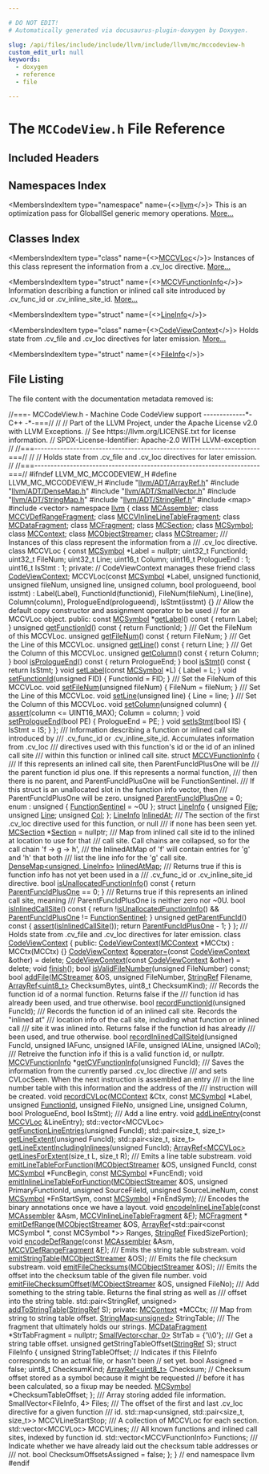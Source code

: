```yaml
---

# DO NOT EDIT!
# Automatically generated via docusaurus-plugin-doxygen by Doxygen.

slug: /api/files/include/include/llvm/include/llvm/mc/mccodeview-h
custom_edit_url: null
keywords:
  - doxygen
  - reference
  - file

---
```





# The `MCCodeView.h` File Reference

<DoxygenPage pluginConfig={pluginConfig}>



## Included Headers

<IncludesList>
<IncludesListItem
  filePath="llvm/ADT/ArrayRef.h"
  permalink="/docs/api/files/include/include/llvm/include/llvm/adt/arrayref-h"
  isLocal="true" />
<IncludesListItem
  filePath="llvm/ADT/DenseMap.h"
  permalink="/docs/api/files/include/include/llvm/include/llvm/adt/densemap-h"
  isLocal="true" />
<IncludesListItem
  filePath="llvm/ADT/SmallVector.h"
  permalink="/docs/api/files/include/include/llvm/include/llvm/adt/smallvector-h"
  isLocal="true" />
<IncludesListItem
  filePath="llvm/ADT/StringMap.h"
  permalink="/docs/api/files/include/include/llvm/include/llvm/adt/stringmap-h"
  isLocal="true" />
<IncludesListItem
  filePath="llvm/ADT/StringRef.h"
  permalink="/docs/api/files/include/include/llvm/include/llvm/adt/stringref-h"
  isLocal="true" />
<IncludesListItem
  filePath="map"
  permalink=""
  isLocal="false" />
<IncludesListItem
  filePath="vector"
  permalink=""
  isLocal="false" />
</IncludesList>

## Namespaces Index

<MembersIndex>

<MembersIndexItem
  type="namespace"
  name={<><a href="/docs/api/namespaces/llvm">llvm</a></>}>
This is an optimization pass for GlobalISel generic memory operations. <a href="/docs/api/namespaces/llvm/#details">More...</a>
</MembersIndexItem>

</MembersIndex>

## Classes Index

<MembersIndex>

<MembersIndexItem
  type="class"
  name={<><a href="/docs/api/classes/llvm/mccvloc">MCCVLoc</a></>}>
Instances of this class represent the information from a .cv&#95;loc directive. <a href="/docs/api/classes/llvm/mccvloc/#details">More...</a>
</MembersIndexItem>

<MembersIndexItem
  type="struct"
  name={<><a href="/docs/api/structs/llvm/mccvfunctioninfo">MCCVFunctionInfo</a></>}>
Information describing a function or inlined call site introduced by .cv&#95;func&#95;id or .cv&#95;inline&#95;site&#95;id. <a href="/docs/api/structs/llvm/mccvfunctioninfo/#details">More...</a>
</MembersIndexItem>

<MembersIndexItem
  type="struct"
  name={<><a href="/docs/api/structs/llvm/mccvfunctioninfo/lineinfo">LineInfo</a></>}>
</MembersIndexItem>

<MembersIndexItem
  type="class"
  name={<><a href="/docs/api/classes/llvm/codeviewcontext">CodeViewContext</a></>}>
Holds state from .cv&#95;file and .cv&#95;loc directives for later emission. <a href="/docs/api/classes/llvm/codeviewcontext/#details">More...</a>
</MembersIndexItem>

<MembersIndexItem
  type="struct"
  name={<><a href="/docs/api/structs/llvm/codeviewcontext/fileinfo">FileInfo</a></>}>
</MembersIndexItem>

</MembersIndex>


## File Listing

The file content with the documentation metadata removed is:

<ProgramListing>

<Link id="l00001" /><CodeLine lineNumber="1"><span class="doxyHighlightComment">//===- MCCodeView.h - Machine Code CodeView support -------------&#42;- C++ -&#42;-===//</span></CodeLine>
<Link id="l00002" /><CodeLine lineNumber="2"><span class="doxyHighlightComment">//</span></CodeLine>
<Link id="l00003" /><CodeLine lineNumber="3"><span class="doxyHighlightComment">// Part of the LLVM Project, under the Apache License v2.0 with LLVM Exceptions.</span></CodeLine>
<Link id="l00004" /><CodeLine lineNumber="4"><span class="doxyHighlightComment">// See https://llvm.org/LICENSE.txt for license information.</span></CodeLine>
<Link id="l00005" /><CodeLine lineNumber="5"><span class="doxyHighlightComment">// SPDX-License-Identifier: Apache-2.0 WITH LLVM-exception</span></CodeLine>
<Link id="l00006" /><CodeLine lineNumber="6"><span class="doxyHighlightComment">//</span></CodeLine>
<Link id="l00007" /><CodeLine lineNumber="7"><span class="doxyHighlightComment">//===----------------------------------------------------------------------===//</span></CodeLine>
<Link id="l00008" /><CodeLine lineNumber="8"><span class="doxyHighlightComment">//</span></CodeLine>
<Link id="l00009" /><CodeLine lineNumber="9"><span class="doxyHighlightComment">// Holds state from .cv&#95;file and .cv&#95;loc directives for later emission.</span></CodeLine>
<Link id="l00010" /><CodeLine lineNumber="10"><span class="doxyHighlightComment">//</span></CodeLine>
<Link id="l00011" /><CodeLine lineNumber="11"><span class="doxyHighlightComment">//===----------------------------------------------------------------------===//</span></CodeLine>
<Link id="l00012" /><CodeLine lineNumber="12"></CodeLine>
<Link id="l00013" /><CodeLine lineNumber="13"><span class="doxyHighlightPreprocessor">#ifndef LLVM&#95;MC&#95;MCCODEVIEW&#95;H</span></CodeLine>
<Link id="l00014" /><CodeLine lineNumber="14"><span class="doxyHighlightPreprocessor">#define LLVM&#95;MC&#95;MCCODEVIEW&#95;H</span></CodeLine>
<Link id="l00015" /><CodeLine lineNumber="15"></CodeLine>
<Link id="l00016" /><CodeLine lineNumber="16"><span class="doxyHighlightPreprocessor">#include &quot;<a href="/docs/api/files/include/include/llvm/include/llvm/adt/arrayref-h">llvm/ADT/ArrayRef.h</a>&quot;</span></CodeLine>
<Link id="l00017" /><CodeLine lineNumber="17"><span class="doxyHighlightPreprocessor">#include &quot;<a href="/docs/api/files/include/include/llvm/include/llvm/adt/densemap-h">llvm/ADT/DenseMap.h</a>&quot;</span></CodeLine>
<Link id="l00018" /><CodeLine lineNumber="18"><span class="doxyHighlightPreprocessor">#include &quot;<a href="/docs/api/files/include/include/llvm/include/llvm/adt/smallvector-h">llvm/ADT/SmallVector.h</a>&quot;</span></CodeLine>
<Link id="l00019" /><CodeLine lineNumber="19"><span class="doxyHighlightPreprocessor">#include &quot;<a href="/docs/api/files/include/include/llvm/include/llvm/adt/stringmap-h">llvm/ADT/StringMap.h</a>&quot;</span></CodeLine>
<Link id="l00020" /><CodeLine lineNumber="20"><span class="doxyHighlightPreprocessor">#include &quot;<a href="/docs/api/files/include/include/llvm/include/llvm/adt/stringref-h">llvm/ADT/StringRef.h</a>&quot;</span></CodeLine>
<Link id="l00021" /><CodeLine lineNumber="21"><span class="doxyHighlightPreprocessor">#include &lt;map&gt;</span></CodeLine>
<Link id="l00022" /><CodeLine lineNumber="22"><span class="doxyHighlightPreprocessor">#include &lt;vector&gt;</span></CodeLine>
<Link id="l00023" /><CodeLine lineNumber="23"></CodeLine>
<Link id="l00024" /><CodeLine lineNumber="24"><span class="doxyHighlightKeyword">namespace </span><span class="doxyHighlight"><a href="/docs/api/namespaces/llvm">llvm</a> &#123;</span></CodeLine>
<Link id="l00025" /><CodeLine lineNumber="25"><span class="doxyHighlightKeyword">class </span><span class="doxyHighlight"><a href="/docs/api/classes/llvm/mcassembler">MCAssembler</a>;</span></CodeLine>
<Link id="l00026" /><CodeLine lineNumber="26"><span class="doxyHighlightKeyword">class </span><span class="doxyHighlight"><a href="/docs/api/classes/llvm/mccvdefrangefragment">MCCVDefRangeFragment</a>;</span></CodeLine>
<Link id="l00027" /><CodeLine lineNumber="27"><span class="doxyHighlightKeyword">class </span><span class="doxyHighlight"><a href="/docs/api/classes/llvm/mccvinlinelinetablefragment">MCCVInlineLineTableFragment</a>;</span></CodeLine>
<Link id="l00028" /><CodeLine lineNumber="28"><span class="doxyHighlightKeyword">class </span><span class="doxyHighlight"><a href="/docs/api/classes/llvm/mcdatafragment">MCDataFragment</a>;</span></CodeLine>
<Link id="l00029" /><CodeLine lineNumber="29"><span class="doxyHighlightKeyword">class </span><span class="doxyHighlight"><a href="/docs/api/classes/llvm/mcfragment">MCFragment</a>;</span></CodeLine>
<Link id="l00030" /><CodeLine lineNumber="30"><span class="doxyHighlightKeyword">class </span><span class="doxyHighlight"><a href="/docs/api/classes/llvm/mcsection">MCSection</a>;</span></CodeLine>
<Link id="l00031" /><CodeLine lineNumber="31"><span class="doxyHighlightKeyword">class </span><span class="doxyHighlight"><a href="/docs/api/classes/llvm/mcsymbol">MCSymbol</a>;</span></CodeLine>
<Link id="l00032" /><CodeLine lineNumber="32"><span class="doxyHighlightKeyword">class </span><span class="doxyHighlight"><a href="/docs/api/classes/llvm/mccontext">MCContext</a>;</span></CodeLine>
<Link id="l00033" /><CodeLine lineNumber="33"><span class="doxyHighlightKeyword">class </span><span class="doxyHighlight"><a href="/docs/api/classes/llvm/mcobjectstreamer">MCObjectStreamer</a>;</span></CodeLine>
<Link id="l00034" /><CodeLine lineNumber="34"><span class="doxyHighlightKeyword">class </span><span class="doxyHighlight"><a href="/docs/api/classes/llvm/mcstreamer">MCStreamer</a>;</span></CodeLine>
<Link id="l00035" /><CodeLine lineNumber="35"></CodeLine>
<Link id="l00036" /><CodeLine lineNumber="36"><span class="doxyHighlightComment">/// Instances of this class represent the information from a</span></CodeLine>
<Link id="l00037" /><CodeLine lineNumber="37"><span class="doxyHighlightComment">/// .cv&#95;loc directive.</span></CodeLine>
<Link id="l00038" /><CodeLine lineNumber="38" lineLink="/docs/api/classes/llvm/mccvloc"><span class="doxyHighlightKeyword">class </span><span class="doxyHighlight">MCCVLoc &#123;</span></CodeLine>
<Link id="l00039" /><CodeLine lineNumber="39"><span class="doxyHighlight">  </span><span class="doxyHighlightKeyword">const</span><span class="doxyHighlight"> <a href="/docs/api/classes/llvm/mcsymbol">MCSymbol</a> &#42;Label = </span><span class="doxyHighlightKeyword">nullptr</span><span class="doxyHighlight">;</span></CodeLine>
<Link id="l00040" /><CodeLine lineNumber="40"><span class="doxyHighlight">  uint32&#95;t FunctionId;</span></CodeLine>
<Link id="l00041" /><CodeLine lineNumber="41"><span class="doxyHighlight">  uint32&#95;t FileNum;</span></CodeLine>
<Link id="l00042" /><CodeLine lineNumber="42"><span class="doxyHighlight">  uint32&#95;t Line;</span></CodeLine>
<Link id="l00043" /><CodeLine lineNumber="43"><span class="doxyHighlight">  uint16&#95;t Column;</span></CodeLine>
<Link id="l00044" /><CodeLine lineNumber="44"><span class="doxyHighlight">  uint16&#95;t PrologueEnd : 1;</span></CodeLine>
<Link id="l00045" /><CodeLine lineNumber="45"><span class="doxyHighlight">  uint16&#95;t IsStmt : 1;</span></CodeLine>
<Link id="l00046" /><CodeLine lineNumber="46"></CodeLine>
<Link id="l00047" /><CodeLine lineNumber="47"><span class="doxyHighlightKeyword">private</span><span class="doxyHighlight">: </span><span class="doxyHighlightComment">// CodeViewContext manages these</span></CodeLine>
<Link id="l00048" /><CodeLine lineNumber="48" lineLink="/docs/api/classes/llvm/mccvloc/#ab3da5547beb44e2b7d5aa1935d5c4a28"><span class="doxyHighlight">  </span><span class="doxyHighlightKeyword">friend</span><span class="doxyHighlight"> </span><span class="doxyHighlightKeyword">class </span><span class="doxyHighlight"><a href="/docs/api/classes/llvm/mccvloc/#ab3da5547beb44e2b7d5aa1935d5c4a28">CodeViewContext</a>;</span></CodeLine>
<Link id="l00049" /><CodeLine lineNumber="49"><span class="doxyHighlight">  MCCVLoc(</span><span class="doxyHighlightKeyword">const</span><span class="doxyHighlight"> <a href="/docs/api/classes/llvm/mcsymbol">MCSymbol</a> &#42;Label, </span><span class="doxyHighlightKeywordType">unsigned</span><span class="doxyHighlight"> functionid, </span><span class="doxyHighlightKeywordType">unsigned</span><span class="doxyHighlight"> fileNum,</span></CodeLine>
<Link id="l00050" /><CodeLine lineNumber="50"><span class="doxyHighlight">          </span><span class="doxyHighlightKeywordType">unsigned</span><span class="doxyHighlight"> line, </span><span class="doxyHighlightKeywordType">unsigned</span><span class="doxyHighlight"> column, </span><span class="doxyHighlightKeywordType">bool</span><span class="doxyHighlight"> prologueend, </span><span class="doxyHighlightKeywordType">bool</span><span class="doxyHighlight"> isstmt)</span></CodeLine>
<Link id="l00051" /><CodeLine lineNumber="51"><span class="doxyHighlight">      : Label(Label), FunctionId(functionid), FileNum(fileNum), Line(line),</span></CodeLine>
<Link id="l00052" /><CodeLine lineNumber="52"><span class="doxyHighlight">        Column(column), PrologueEnd(prologueend), IsStmt(isstmt) &#123;&#125;</span></CodeLine>
<Link id="l00053" /><CodeLine lineNumber="53"></CodeLine>
<Link id="l00054" /><CodeLine lineNumber="54"><span class="doxyHighlight">  </span><span class="doxyHighlightComment">// Allow the default copy constructor and assignment operator to be used</span></CodeLine>
<Link id="l00055" /><CodeLine lineNumber="55"><span class="doxyHighlight">  </span><span class="doxyHighlightComment">// for an MCCVLoc object.</span></CodeLine>
<Link id="l00056" /><CodeLine lineNumber="56"></CodeLine>
<Link id="l00057" /><CodeLine lineNumber="57"><span class="doxyHighlightKeyword">public</span><span class="doxyHighlight">:</span></CodeLine>
<Link id="l00058" /><CodeLine lineNumber="58" lineLink="/docs/api/classes/llvm/mccvloc/#adbe9876a008a9c1cbd97546378c279ed"><span class="doxyHighlight">  </span><span class="doxyHighlightKeyword">const</span><span class="doxyHighlight"> <a href="/docs/api/classes/llvm/mcsymbol">MCSymbol</a> &#42;<a href="/docs/api/classes/llvm/mccvloc/#adbe9876a008a9c1cbd97546378c279ed">getLabel</a>()</span><span class="doxyHighlightKeyword"> const </span><span class="doxyHighlight">&#123; </span><span class="doxyHighlightKeywordFlow">return</span><span class="doxyHighlight"> Label; &#125;</span></CodeLine>
<Link id="l00059" /><CodeLine lineNumber="59"></CodeLine>
<Link id="l00060" /><CodeLine lineNumber="60" lineLink="/docs/api/classes/llvm/mccvloc/#af1f5888094a284b7e63433a23deb5c1a"><span class="doxyHighlight">  </span><span class="doxyHighlightKeywordType">unsigned</span><span class="doxyHighlight"> <a href="/docs/api/classes/llvm/mccvloc/#af1f5888094a284b7e63433a23deb5c1a">getFunctionId</a>()</span><span class="doxyHighlightKeyword"> const </span><span class="doxyHighlight">&#123; </span><span class="doxyHighlightKeywordFlow">return</span><span class="doxyHighlight"> FunctionId; &#125;</span></CodeLine>
<Link id="l00061" /><CodeLine lineNumber="61"></CodeLine>
<Link id="l00062" /><CodeLine lineNumber="62"><span class="doxyHighlightComment">  /// Get the FileNum of this MCCVLoc.</span></CodeLine>
<Link id="l00063" /><CodeLine lineNumber="63" lineLink="/docs/api/classes/llvm/mccvloc/#a641fa2204094cdff2af3bb43561c3262"><span class="doxyHighlight">  </span><span class="doxyHighlightKeywordType">unsigned</span><span class="doxyHighlight"> <a href="/docs/api/classes/llvm/mccvloc/#a641fa2204094cdff2af3bb43561c3262">getFileNum</a>()</span><span class="doxyHighlightKeyword"> const </span><span class="doxyHighlight">&#123; </span><span class="doxyHighlightKeywordFlow">return</span><span class="doxyHighlight"> FileNum; &#125;</span></CodeLine>
<Link id="l00064" /><CodeLine lineNumber="64"></CodeLine>
<Link id="l00065" /><CodeLine lineNumber="65"><span class="doxyHighlightComment">  /// Get the Line of this MCCVLoc.</span></CodeLine>
<Link id="l00066" /><CodeLine lineNumber="66" lineLink="/docs/api/classes/llvm/mccvloc/#a1b713bed0ef2a743380afe8455c8dac0"><span class="doxyHighlight">  </span><span class="doxyHighlightKeywordType">unsigned</span><span class="doxyHighlight"> <a href="/docs/api/classes/llvm/mccvloc/#a1b713bed0ef2a743380afe8455c8dac0">getLine</a>()</span><span class="doxyHighlightKeyword"> const </span><span class="doxyHighlight">&#123; </span><span class="doxyHighlightKeywordFlow">return</span><span class="doxyHighlight"> Line; &#125;</span></CodeLine>
<Link id="l00067" /><CodeLine lineNumber="67"></CodeLine>
<Link id="l00068" /><CodeLine lineNumber="68"><span class="doxyHighlightComment">  /// Get the Column of this MCCVLoc.</span></CodeLine>
<Link id="l00069" /><CodeLine lineNumber="69" lineLink="/docs/api/classes/llvm/mccvloc/#ae04e7499c14a2f64a949fba666f04b1b"><span class="doxyHighlight">  </span><span class="doxyHighlightKeywordType">unsigned</span><span class="doxyHighlight"> <a href="/docs/api/classes/llvm/mccvloc/#ae04e7499c14a2f64a949fba666f04b1b">getColumn</a>()</span><span class="doxyHighlightKeyword"> const </span><span class="doxyHighlight">&#123; </span><span class="doxyHighlightKeywordFlow">return</span><span class="doxyHighlight"> Column; &#125;</span></CodeLine>
<Link id="l00070" /><CodeLine lineNumber="70"></CodeLine>
<Link id="l00071" /><CodeLine lineNumber="71" lineLink="/docs/api/classes/llvm/mccvloc/#abaceb55f9e709f7232e3d118f2c1a008"><span class="doxyHighlight">  </span><span class="doxyHighlightKeywordType">bool</span><span class="doxyHighlight"> <a href="/docs/api/classes/llvm/mccvloc/#abaceb55f9e709f7232e3d118f2c1a008">isPrologueEnd</a>()</span><span class="doxyHighlightKeyword"> const </span><span class="doxyHighlight">&#123; </span><span class="doxyHighlightKeywordFlow">return</span><span class="doxyHighlight"> PrologueEnd; &#125;</span></CodeLine>
<Link id="l00072" /><CodeLine lineNumber="72" lineLink="/docs/api/classes/llvm/mccvloc/#ad67bbfb7a1dae5018ad368b844775e50"><span class="doxyHighlight">  </span><span class="doxyHighlightKeywordType">bool</span><span class="doxyHighlight"> <a href="/docs/api/classes/llvm/mccvloc/#ad67bbfb7a1dae5018ad368b844775e50">isStmt</a>()</span><span class="doxyHighlightKeyword"> const </span><span class="doxyHighlight">&#123; </span><span class="doxyHighlightKeywordFlow">return</span><span class="doxyHighlight"> IsStmt; &#125;</span></CodeLine>
<Link id="l00073" /><CodeLine lineNumber="73"></CodeLine>
<Link id="l00074" /><CodeLine lineNumber="74" lineLink="/docs/api/classes/llvm/mccvloc/#add0f1662df4919cd84703ac02dd63eca"><span class="doxyHighlight">  </span><span class="doxyHighlightKeywordType">void</span><span class="doxyHighlight"> <a href="/docs/api/classes/llvm/mccvloc/#add0f1662df4919cd84703ac02dd63eca">setLabel</a>(</span><span class="doxyHighlightKeyword">const</span><span class="doxyHighlight"> <a href="/docs/api/classes/llvm/mcsymbol">MCSymbol</a> &#42;L) &#123; Label = L; &#125;</span></CodeLine>
<Link id="l00075" /><CodeLine lineNumber="75"></CodeLine>
<Link id="l00076" /><CodeLine lineNumber="76" lineLink="/docs/api/classes/llvm/mccvloc/#ab70f4fd24d86daf6ce7e2ac9ed765c2f"><span class="doxyHighlight">  </span><span class="doxyHighlightKeywordType">void</span><span class="doxyHighlight"> <a href="/docs/api/classes/llvm/mccvloc/#ab70f4fd24d86daf6ce7e2ac9ed765c2f">setFunctionId</a>(</span><span class="doxyHighlightKeywordType">unsigned</span><span class="doxyHighlight"> FID) &#123; FunctionId = FID; &#125;</span></CodeLine>
<Link id="l00077" /><CodeLine lineNumber="77"></CodeLine>
<Link id="l00078" /><CodeLine lineNumber="78"><span class="doxyHighlightComment">  /// Set the FileNum of this MCCVLoc.</span></CodeLine>
<Link id="l00079" /><CodeLine lineNumber="79" lineLink="/docs/api/classes/llvm/mccvloc/#a09de150a6b6188dce119ce08d5c64611"><span class="doxyHighlight">  </span><span class="doxyHighlightKeywordType">void</span><span class="doxyHighlight"> <a href="/docs/api/classes/llvm/mccvloc/#a09de150a6b6188dce119ce08d5c64611">setFileNum</a>(</span><span class="doxyHighlightKeywordType">unsigned</span><span class="doxyHighlight"> fileNum) &#123; FileNum = fileNum; &#125;</span></CodeLine>
<Link id="l00080" /><CodeLine lineNumber="80"></CodeLine>
<Link id="l00081" /><CodeLine lineNumber="81"><span class="doxyHighlightComment">  /// Set the Line of this MCCVLoc.</span></CodeLine>
<Link id="l00082" /><CodeLine lineNumber="82" lineLink="/docs/api/classes/llvm/mccvloc/#af82b54ed7acf156dd92d0f31eab03731"><span class="doxyHighlight">  </span><span class="doxyHighlightKeywordType">void</span><span class="doxyHighlight"> <a href="/docs/api/classes/llvm/mccvloc/#af82b54ed7acf156dd92d0f31eab03731">setLine</a>(</span><span class="doxyHighlightKeywordType">unsigned</span><span class="doxyHighlight"> line) &#123; Line = line; &#125;</span></CodeLine>
<Link id="l00083" /><CodeLine lineNumber="83"></CodeLine>
<Link id="l00084" /><CodeLine lineNumber="84"><span class="doxyHighlightComment">  /// Set the Column of this MCCVLoc.</span></CodeLine>
<Link id="l00085" /><CodeLine lineNumber="85" lineLink="/docs/api/classes/llvm/mccvloc/#a2479fc079f0dc10ff87eb716f39789fd"><span class="doxyHighlight">  </span><span class="doxyHighlightKeywordType">void</span><span class="doxyHighlight"> <a href="/docs/api/classes/llvm/mccvloc/#a2479fc079f0dc10ff87eb716f39789fd">setColumn</a>(</span><span class="doxyHighlightKeywordType">unsigned</span><span class="doxyHighlight"> column) &#123;</span></CodeLine>
<Link id="l00086" /><CodeLine lineNumber="86"><span class="doxyHighlight">    <a href="/docs/api/files/lib/lib/target/lib/target/amdgpu/silowercontrolflow-cpp/#a4868c5d81c5ccc98c47aeab6244346a0">assert</a>(column &lt;= UINT16&#95;MAX);</span></CodeLine>
<Link id="l00087" /><CodeLine lineNumber="87"><span class="doxyHighlight">    Column = column;</span></CodeLine>
<Link id="l00088" /><CodeLine lineNumber="88"><span class="doxyHighlight">  &#125;</span></CodeLine>
<Link id="l00089" /><CodeLine lineNumber="89"></CodeLine>
<Link id="l00090" /><CodeLine lineNumber="90" lineLink="/docs/api/classes/llvm/mccvloc/#a1522ce6a6ab3943fff0ddad4a56970d5"><span class="doxyHighlight">  </span><span class="doxyHighlightKeywordType">void</span><span class="doxyHighlight"> <a href="/docs/api/classes/llvm/mccvloc/#a1522ce6a6ab3943fff0ddad4a56970d5">setPrologueEnd</a>(</span><span class="doxyHighlightKeywordType">bool</span><span class="doxyHighlight"> PE) &#123; PrologueEnd = PE; &#125;</span></CodeLine>
<Link id="l00091" /><CodeLine lineNumber="91" lineLink="/docs/api/classes/llvm/mccvloc/#abe547039ea2df79df6433677c6633d81"><span class="doxyHighlight">  </span><span class="doxyHighlightKeywordType">void</span><span class="doxyHighlight"> <a href="/docs/api/classes/llvm/mccvloc/#abe547039ea2df79df6433677c6633d81">setIsStmt</a>(</span><span class="doxyHighlightKeywordType">bool</span><span class="doxyHighlight"> IS) &#123; IsStmt = IS; &#125;</span></CodeLine>
<Link id="l00092" /><CodeLine lineNumber="92"><span class="doxyHighlight">&#125;;</span></CodeLine>
<Link id="l00093" /><CodeLine lineNumber="93"></CodeLine>
<Link id="l00094" /><CodeLine lineNumber="94"><span class="doxyHighlightComment">/// Information describing a function or inlined call site introduced by</span></CodeLine>
<Link id="l00095" /><CodeLine lineNumber="95"><span class="doxyHighlightComment">/// .cv&#95;func&#95;id or .cv&#95;inline&#95;site&#95;id. Accumulates information from .cv&#95;loc</span></CodeLine>
<Link id="l00096" /><CodeLine lineNumber="96"><span class="doxyHighlightComment">/// directives used with this function&#39;s id or the id of an inlined call site</span></CodeLine>
<Link id="l00097" /><CodeLine lineNumber="97"><span class="doxyHighlightComment">/// within this function or inlined call site.</span></CodeLine>
<Link id="l00098" /><CodeLine lineNumber="98" lineLink="/docs/api/structs/llvm/mccvfunctioninfo"><span class="doxyHighlightKeyword">struct </span><span class="doxyHighlight"><a href="/docs/api/structs/llvm/mccvfunctioninfo">MCCVFunctionInfo</a> &#123;</span></CodeLine>
<Link id="l00099" /><CodeLine lineNumber="99"><span class="doxyHighlightComment">  /// If this represents an inlined call site, then ParentFuncIdPlusOne will be</span></CodeLine>
<Link id="l00100" /><CodeLine lineNumber="100"><span class="doxyHighlightComment">  /// the parent function id plus one. If this represents a normal function,</span></CodeLine>
<Link id="l00101" /><CodeLine lineNumber="101"><span class="doxyHighlightComment">  /// then there is no parent, and ParentFuncIdPlusOne will be FunctionSentinel.</span></CodeLine>
<Link id="l00102" /><CodeLine lineNumber="102"><span class="doxyHighlightComment">  /// If this struct is an unallocated slot in the function info vector, then</span></CodeLine>
<Link id="l00103" /><CodeLine lineNumber="103"><span class="doxyHighlightComment">  /// ParentFuncIdPlusOne will be zero.</span></CodeLine>
<Link id="l00104" /><CodeLine lineNumber="104" lineLink="/docs/api/structs/llvm/mccvfunctioninfo/#a6501b119f7ba7b15237d1f43dd16ccbc"><span class="doxyHighlight">  </span><span class="doxyHighlightKeywordType">unsigned</span><span class="doxyHighlight"> <a href="/docs/api/structs/llvm/mccvfunctioninfo/#a6501b119f7ba7b15237d1f43dd16ccbc">ParentFuncIdPlusOne</a> = 0;</span></CodeLine>
<Link id="l00105" /><CodeLine lineNumber="105"></CodeLine>
<Link id="l00106" /><CodeLine lineNumber="106" lineLink="/docs/api/structs/llvm/mccvfunctioninfo/#a483f476cd95fc83549dce653648091bbab32b95a936d6a5df6c580b24b5a4b1f1"><span class="doxyHighlight">  enum : </span><span class="doxyHighlightKeywordType">unsigned</span><span class="doxyHighlight"> &#123; <a href="/docs/api/structs/llvm/mccvfunctioninfo/#a483f476cd95fc83549dce653648091bbab32b95a936d6a5df6c580b24b5a4b1f1">FunctionSentinel</a> = ~0U &#125;;</span></CodeLine>
<Link id="l00107" /><CodeLine lineNumber="107"></CodeLine>
<Link id="l00108" /><CodeLine lineNumber="108" lineLink="/docs/api/structs/llvm/mccvfunctioninfo/lineinfo"><span class="doxyHighlight">  </span><span class="doxyHighlightKeyword">struct </span><span class="doxyHighlight"><a href="/docs/api/structs/llvm/mccvfunctioninfo/lineinfo">LineInfo</a> &#123;</span></CodeLine>
<Link id="l00109" /><CodeLine lineNumber="109" lineLink="/docs/api/structs/llvm/mccvfunctioninfo/lineinfo/#a3f109bbdca3146660390d3861c62e25e"><span class="doxyHighlight">    </span><span class="doxyHighlightKeywordType">unsigned</span><span class="doxyHighlight"> <a href="/docs/api/structs/llvm/mccvfunctioninfo/lineinfo/#a3f109bbdca3146660390d3861c62e25e">File</a>;</span></CodeLine>
<Link id="l00110" /><CodeLine lineNumber="110" lineLink="/docs/api/structs/llvm/mccvfunctioninfo/lineinfo/#a12648fbbd9e74ae78fb374d36bda03dd"><span class="doxyHighlight">    </span><span class="doxyHighlightKeywordType">unsigned</span><span class="doxyHighlight"> <a href="/docs/api/structs/llvm/mccvfunctioninfo/lineinfo/#a12648fbbd9e74ae78fb374d36bda03dd">Line</a>;</span></CodeLine>
<Link id="l00111" /><CodeLine lineNumber="111" lineLink="/docs/api/structs/llvm/mccvfunctioninfo/lineinfo/#adb775109e03894433d2ae9a43844f6eb"><span class="doxyHighlight">    </span><span class="doxyHighlightKeywordType">unsigned</span><span class="doxyHighlight"> <a href="/docs/api/structs/llvm/mccvfunctioninfo/lineinfo/#adb775109e03894433d2ae9a43844f6eb">Col</a>;</span></CodeLine>
<Link id="l00112" /><CodeLine lineNumber="112"><span class="doxyHighlight">  &#125;;</span></CodeLine>
<Link id="l00113" /><CodeLine lineNumber="113"></CodeLine>
<Link id="l00114" /><CodeLine lineNumber="114" lineLink="/docs/api/structs/llvm/mccvfunctioninfo/#a364d97d77cb1c191b75ad223b360ff28"><span class="doxyHighlight">  <a href="/docs/api/structs/llvm/mccvfunctioninfo/lineinfo">LineInfo</a> <a href="/docs/api/structs/llvm/mccvfunctioninfo/#a364d97d77cb1c191b75ad223b360ff28">InlinedAt</a>;</span></CodeLine>
<Link id="l00115" /><CodeLine lineNumber="115"></CodeLine>
<Link id="l00116" /><CodeLine lineNumber="116"><span class="doxyHighlightComment">  /// The section of the first .cv&#95;loc directive used for this function, or null</span></CodeLine>
<Link id="l00117" /><CodeLine lineNumber="117"><span class="doxyHighlightComment">  /// if none has been seen yet.</span></CodeLine>
<Link id="l00118" /><CodeLine lineNumber="118" lineLink="/docs/api/structs/llvm/mccvfunctioninfo/#a5a57622bc8d3165baf9cae9606a20c33"><span class="doxyHighlight">  <a href="/docs/api/classes/llvm/mcsection">MCSection</a> &#42;<a href="/docs/api/structs/llvm/mccvfunctioninfo/#a5a57622bc8d3165baf9cae9606a20c33">Section</a> = </span><span class="doxyHighlightKeyword">nullptr</span><span class="doxyHighlight">;</span></CodeLine>
<Link id="l00119" /><CodeLine lineNumber="119"></CodeLine>
<Link id="l00120" /><CodeLine lineNumber="120"><span class="doxyHighlightComment">  /// Map from inlined call site id to the inlined at location to use for that</span></CodeLine>
<Link id="l00121" /><CodeLine lineNumber="121"><span class="doxyHighlightComment">  /// call site. Call chains are collapsed, so for the call chain &#39;f -&gt; g -&gt; h&#39;,</span></CodeLine>
<Link id="l00122" /><CodeLine lineNumber="122"><span class="doxyHighlightComment">  /// the InlinedAtMap of &#39;f&#39; will contain entries for &#39;g&#39; and &#39;h&#39; that both</span></CodeLine>
<Link id="l00123" /><CodeLine lineNumber="123"><span class="doxyHighlightComment">  /// list the line info for the &#39;g&#39; call site.</span></CodeLine>
<Link id="l00124" /><CodeLine lineNumber="124" lineLink="/docs/api/structs/llvm/mccvfunctioninfo/#ae30c8d77d4c26d16cc60ebd3de0f3b26"><span class="doxyHighlight">  <a href="/docs/api/classes/llvm/densemap">DenseMap&lt;unsigned, LineInfo&gt;</a> <a href="/docs/api/structs/llvm/mccvfunctioninfo/#ae30c8d77d4c26d16cc60ebd3de0f3b26">InlinedAtMap</a>;</span></CodeLine>
<Link id="l00125" /><CodeLine lineNumber="125"></CodeLine>
<Link id="l00126" /><CodeLine lineNumber="126"><span class="doxyHighlightComment">  /// Returns true if this is function info has not yet been used in a</span></CodeLine>
<Link id="l00127" /><CodeLine lineNumber="127"><span class="doxyHighlightComment">  /// .cv&#95;func&#95;id or .cv&#95;inline&#95;site&#95;id directive.</span></CodeLine>
<Link id="l00128" /><CodeLine lineNumber="128" lineLink="/docs/api/structs/llvm/mccvfunctioninfo/#aa848840fee854639c25ef7f0535683e0"><span class="doxyHighlight">  </span><span class="doxyHighlightKeywordType">bool</span><span class="doxyHighlight"> <a href="/docs/api/structs/llvm/mccvfunctioninfo/#aa848840fee854639c25ef7f0535683e0">isUnallocatedFunctionInfo</a>()</span><span class="doxyHighlightKeyword"> const </span><span class="doxyHighlight">&#123; </span><span class="doxyHighlightKeywordFlow">return</span><span class="doxyHighlight"> <a href="/docs/api/structs/llvm/mccvfunctioninfo/#a6501b119f7ba7b15237d1f43dd16ccbc">ParentFuncIdPlusOne</a> == 0; &#125;</span></CodeLine>
<Link id="l00129" /><CodeLine lineNumber="129"></CodeLine>
<Link id="l00130" /><CodeLine lineNumber="130"><span class="doxyHighlightComment">  /// Returns true if this represents an inlined call site, meaning</span></CodeLine>
<Link id="l00131" /><CodeLine lineNumber="131"><span class="doxyHighlightComment">  /// ParentFuncIdPlusOne is neither zero nor ~0U.</span></CodeLine>
<Link id="l00132" /><CodeLine lineNumber="132" lineLink="/docs/api/structs/llvm/mccvfunctioninfo/#a18b7e1edb7b7e785ed88dda2b58ebbaf"><span class="doxyHighlight">  </span><span class="doxyHighlightKeywordType">bool</span><span class="doxyHighlight"> <a href="/docs/api/structs/llvm/mccvfunctioninfo/#a18b7e1edb7b7e785ed88dda2b58ebbaf">isInlinedCallSite</a>()</span><span class="doxyHighlightKeyword"> const </span><span class="doxyHighlight">&#123;</span></CodeLine>
<Link id="l00133" /><CodeLine lineNumber="133"><span class="doxyHighlight">    </span><span class="doxyHighlightKeywordFlow">return</span><span class="doxyHighlight"> !<a href="/docs/api/structs/llvm/mccvfunctioninfo/#aa848840fee854639c25ef7f0535683e0">isUnallocatedFunctionInfo</a>() &amp;&amp;</span></CodeLine>
<Link id="l00134" /><CodeLine lineNumber="134"><span class="doxyHighlight">           <a href="/docs/api/structs/llvm/mccvfunctioninfo/#a6501b119f7ba7b15237d1f43dd16ccbc">ParentFuncIdPlusOne</a> != <a href="/docs/api/structs/llvm/mccvfunctioninfo/#a483f476cd95fc83549dce653648091bbab32b95a936d6a5df6c580b24b5a4b1f1">FunctionSentinel</a>;</span></CodeLine>
<Link id="l00135" /><CodeLine lineNumber="135"><span class="doxyHighlight">  &#125;</span></CodeLine>
<Link id="l00136" /><CodeLine lineNumber="136"></CodeLine>
<Link id="l00137" /><CodeLine lineNumber="137" lineLink="/docs/api/structs/llvm/mccvfunctioninfo/#a93576d7e8ccff5b51884e3202af7d991"><span class="doxyHighlight">  </span><span class="doxyHighlightKeywordType">unsigned</span><span class="doxyHighlight"> <a href="/docs/api/structs/llvm/mccvfunctioninfo/#a93576d7e8ccff5b51884e3202af7d991">getParentFuncId</a>()</span><span class="doxyHighlightKeyword"> const </span><span class="doxyHighlight">&#123;</span></CodeLine>
<Link id="l00138" /><CodeLine lineNumber="138"><span class="doxyHighlight">    <a href="/docs/api/files/lib/lib/target/lib/target/amdgpu/silowercontrolflow-cpp/#a4868c5d81c5ccc98c47aeab6244346a0">assert</a>(<a href="/docs/api/structs/llvm/mccvfunctioninfo/#a18b7e1edb7b7e785ed88dda2b58ebbaf">isInlinedCallSite</a>());</span></CodeLine>
<Link id="l00139" /><CodeLine lineNumber="139"><span class="doxyHighlight">    </span><span class="doxyHighlightKeywordFlow">return</span><span class="doxyHighlight"> <a href="/docs/api/structs/llvm/mccvfunctioninfo/#a6501b119f7ba7b15237d1f43dd16ccbc">ParentFuncIdPlusOne</a> - 1;</span></CodeLine>
<Link id="l00140" /><CodeLine lineNumber="140"><span class="doxyHighlight">  &#125;</span></CodeLine>
<Link id="l00141" /><CodeLine lineNumber="141"><span class="doxyHighlight">&#125;;</span></CodeLine>
<Link id="l00142" /><CodeLine lineNumber="142"></CodeLine>
<Link id="l00143" /><CodeLine lineNumber="143"><span class="doxyHighlightComment">/// Holds state from .cv&#95;file and .cv&#95;loc directives for later emission.</span></CodeLine>
<Link id="l00144" /><CodeLine lineNumber="144" lineLink="/docs/api/classes/llvm/codeviewcontext"><span class="doxyHighlightKeyword">class </span><span class="doxyHighlight"><a href="/docs/api/classes/llvm/codeviewcontext/#a6732108d29794003ce82213108571835">CodeViewContext</a> &#123;</span></CodeLine>
<Link id="l00145" /><CodeLine lineNumber="145"><span class="doxyHighlightKeyword">public</span><span class="doxyHighlight">:</span></CodeLine>
<Link id="l00146" /><CodeLine lineNumber="146" lineLink="/docs/api/classes/llvm/codeviewcontext/#a6732108d29794003ce82213108571835"><span class="doxyHighlight">  <a href="/docs/api/classes/llvm/codeviewcontext/#a6732108d29794003ce82213108571835">CodeViewContext</a>(<a href="/docs/api/classes/llvm/mccontext">MCContext</a> &#42;MCCtx) : MCCtx(MCCtx) &#123;&#125;</span></CodeLine>
<Link id="l00147" /><CodeLine lineNumber="147"></CodeLine>
<Link id="l00148" /><CodeLine lineNumber="148" lineLink="/docs/api/classes/llvm/codeviewcontext/#a5f56fc0a158554f2b1ef6cdf754a76d1"><span class="doxyHighlight">  <a href="/docs/api/classes/llvm/codeviewcontext/#a6732108d29794003ce82213108571835">CodeViewContext</a> &amp;<a href="/docs/api/classes/llvm/codeviewcontext/#a5f56fc0a158554f2b1ef6cdf754a76d1">operator=</a>(</span><span class="doxyHighlightKeyword">const</span><span class="doxyHighlight"> <a href="/docs/api/classes/llvm/codeviewcontext/#a6732108d29794003ce82213108571835">CodeViewContext</a> &amp;other) = </span><span class="doxyHighlightKeyword">delete</span><span class="doxyHighlight">;</span></CodeLine>
<Link id="l00149" /><CodeLine lineNumber="149" lineLink="/docs/api/classes/llvm/codeviewcontext/#ab3170fa30a2a74dbe2cdfddaaa1edb31"><span class="doxyHighlight">  <a href="/docs/api/classes/llvm/codeviewcontext/#ab3170fa30a2a74dbe2cdfddaaa1edb31">CodeViewContext</a>(</span><span class="doxyHighlightKeyword">const</span><span class="doxyHighlight"> <a href="/docs/api/classes/llvm/codeviewcontext/#a6732108d29794003ce82213108571835">CodeViewContext</a> &amp;other) = </span><span class="doxyHighlightKeyword">delete</span><span class="doxyHighlight">;</span></CodeLine>
<Link id="l00150" /><CodeLine lineNumber="150"></CodeLine>
<Link id="l00151" /><CodeLine lineNumber="151"><span class="doxyHighlight">  </span><span class="doxyHighlightKeywordType">void</span><span class="doxyHighlight"> <a href="/docs/api/classes/llvm/codeviewcontext/#ad02d00947f1c26cb88d05a8ac9ea8aaa">finish</a>();</span></CodeLine>
<Link id="l00152" /><CodeLine lineNumber="152"></CodeLine>
<Link id="l00153" /><CodeLine lineNumber="153"><span class="doxyHighlight">  </span><span class="doxyHighlightKeywordType">bool</span><span class="doxyHighlight"> <a href="/docs/api/classes/llvm/codeviewcontext/#ae40a7e68d6b869a14cd6505e2963afcd">isValidFileNumber</a>(</span><span class="doxyHighlightKeywordType">unsigned</span><span class="doxyHighlight"> FileNumber) </span><span class="doxyHighlightKeyword">const</span><span class="doxyHighlight">;</span></CodeLine>
<Link id="l00154" /><CodeLine lineNumber="154"><span class="doxyHighlight">  </span><span class="doxyHighlightKeywordType">bool</span><span class="doxyHighlight"> <a href="/docs/api/classes/llvm/codeviewcontext/#a63aca47ba5a5a2895c8ffd1e262ced59">addFile</a>(<a href="/docs/api/classes/llvm/mcstreamer">MCStreamer</a> &amp;OS, </span><span class="doxyHighlightKeywordType">unsigned</span><span class="doxyHighlight"> FileNumber, <a href="/docs/api/classes/llvm/stringref">StringRef</a> Filename,</span></CodeLine>
<Link id="l00155" /><CodeLine lineNumber="155"><span class="doxyHighlight">               <a href="/docs/api/classes/llvm/arrayref">ArrayRef&lt;uint8&#95;t&gt;</a> ChecksumBytes, uint8&#95;t ChecksumKind);</span></CodeLine>
<Link id="l00156" /><CodeLine lineNumber="156"></CodeLine>
<Link id="l00157" /><CodeLine lineNumber="157"><span class="doxyHighlightComment">  /// Records the function id of a normal function. Returns false if the</span></CodeLine>
<Link id="l00158" /><CodeLine lineNumber="158"><span class="doxyHighlightComment">  /// function id has already been used, and true otherwise.</span></CodeLine>
<Link id="l00159" /><CodeLine lineNumber="159"><span class="doxyHighlight">  </span><span class="doxyHighlightKeywordType">bool</span><span class="doxyHighlight"> <a href="/docs/api/classes/llvm/codeviewcontext/#a72b10e7a8e70b8cfea1eb3a1ef21f101">recordFunctionId</a>(</span><span class="doxyHighlightKeywordType">unsigned</span><span class="doxyHighlight"> FuncId);</span></CodeLine>
<Link id="l00160" /><CodeLine lineNumber="160"></CodeLine>
<Link id="l00161" /><CodeLine lineNumber="161"><span class="doxyHighlightComment">  /// Records the function id of an inlined call site. Records the &quot;inlined at&quot;</span></CodeLine>
<Link id="l00162" /><CodeLine lineNumber="162"><span class="doxyHighlightComment">  /// location info of the call site, including what function or inlined call</span></CodeLine>
<Link id="l00163" /><CodeLine lineNumber="163"><span class="doxyHighlightComment">  /// site it was inlined into. Returns false if the function id has already</span></CodeLine>
<Link id="l00164" /><CodeLine lineNumber="164"><span class="doxyHighlightComment">  /// been used, and true otherwise.</span></CodeLine>
<Link id="l00165" /><CodeLine lineNumber="165"><span class="doxyHighlight">  </span><span class="doxyHighlightKeywordType">bool</span><span class="doxyHighlight"> <a href="/docs/api/classes/llvm/codeviewcontext/#aa4b7a64fbcdebe1bf6c4ad0bda073df4">recordInlinedCallSiteId</a>(</span><span class="doxyHighlightKeywordType">unsigned</span><span class="doxyHighlight"> FuncId, </span><span class="doxyHighlightKeywordType">unsigned</span><span class="doxyHighlight"> IAFunc,</span></CodeLine>
<Link id="l00166" /><CodeLine lineNumber="166"><span class="doxyHighlight">                               </span><span class="doxyHighlightKeywordType">unsigned</span><span class="doxyHighlight"> IAFile, </span><span class="doxyHighlightKeywordType">unsigned</span><span class="doxyHighlight"> IALine,</span></CodeLine>
<Link id="l00167" /><CodeLine lineNumber="167"><span class="doxyHighlight">                               </span><span class="doxyHighlightKeywordType">unsigned</span><span class="doxyHighlight"> IACol);</span></CodeLine>
<Link id="l00168" /><CodeLine lineNumber="168"></CodeLine>
<Link id="l00169" /><CodeLine lineNumber="169"><span class="doxyHighlightComment">  /// Retreive the function info if this is a valid function id, or nullptr.</span></CodeLine>
<Link id="l00170" /><CodeLine lineNumber="170"><span class="doxyHighlight">  <a href="/docs/api/structs/llvm/mccvfunctioninfo">MCCVFunctionInfo</a> &#42;<a href="/docs/api/classes/llvm/codeviewcontext/#a6c19ae3d8fe0211fe3ae87659d9ee378">getCVFunctionInfo</a>(</span><span class="doxyHighlightKeywordType">unsigned</span><span class="doxyHighlight"> FuncId);</span></CodeLine>
<Link id="l00171" /><CodeLine lineNumber="171"></CodeLine>
<Link id="l00172" /><CodeLine lineNumber="172"><span class="doxyHighlightComment">  /// Saves the information from the currently parsed .cv&#95;loc directive</span></CodeLine>
<Link id="l00173" /><CodeLine lineNumber="173"><span class="doxyHighlightComment">  /// and sets CVLocSeen.  When the next instruction is assembled an entry</span></CodeLine>
<Link id="l00174" /><CodeLine lineNumber="174"><span class="doxyHighlightComment">  /// in the line number table with this information and the address of the</span></CodeLine>
<Link id="l00175" /><CodeLine lineNumber="175"><span class="doxyHighlightComment">  /// instruction will be created.</span></CodeLine>
<Link id="l00176" /><CodeLine lineNumber="176"><span class="doxyHighlight">  </span><span class="doxyHighlightKeywordType">void</span><span class="doxyHighlight"> <a href="/docs/api/classes/llvm/codeviewcontext/#a467266ca2ef14f8cf52c71ee80c42be2">recordCVLoc</a>(<a href="/docs/api/classes/llvm/mccontext">MCContext</a> &amp;Ctx, </span><span class="doxyHighlightKeyword">const</span><span class="doxyHighlight"> <a href="/docs/api/classes/llvm/mcsymbol">MCSymbol</a> &#42;Label, </span><span class="doxyHighlightKeywordType">unsigned</span><span class="doxyHighlight"> <a href="/docs/api/classes/llvm/sampleprof/functionid">FunctionId</a>,</span></CodeLine>
<Link id="l00177" /><CodeLine lineNumber="177"><span class="doxyHighlight">                   </span><span class="doxyHighlightKeywordType">unsigned</span><span class="doxyHighlight"> FileNo, </span><span class="doxyHighlightKeywordType">unsigned</span><span class="doxyHighlight"> Line, </span><span class="doxyHighlightKeywordType">unsigned</span><span class="doxyHighlight"> Column,</span></CodeLine>
<Link id="l00178" /><CodeLine lineNumber="178"><span class="doxyHighlight">                   </span><span class="doxyHighlightKeywordType">bool</span><span class="doxyHighlight"> PrologueEnd, </span><span class="doxyHighlightKeywordType">bool</span><span class="doxyHighlight"> IsStmt);</span></CodeLine>
<Link id="l00179" /><CodeLine lineNumber="179"></CodeLine>
<Link id="l00180" /><CodeLine lineNumber="180"><span class="doxyHighlightComment">  /// Add a line entry.</span></CodeLine>
<Link id="l00181" /><CodeLine lineNumber="181"><span class="doxyHighlight">  </span><span class="doxyHighlightKeywordType">void</span><span class="doxyHighlight"> <a href="/docs/api/classes/llvm/codeviewcontext/#a9d6bc6e5d8da43506f37b33b053192fc">addLineEntry</a>(</span><span class="doxyHighlightKeyword">const</span><span class="doxyHighlight"> <a href="/docs/api/classes/llvm/mccvloc">MCCVLoc</a> &amp;LineEntry);</span></CodeLine>
<Link id="l00182" /><CodeLine lineNumber="182"></CodeLine>
<Link id="l00183" /><CodeLine lineNumber="183"><span class="doxyHighlight">  std::vector&lt;MCCVLoc&gt; <a href="/docs/api/classes/llvm/codeviewcontext/#a959bbaf3c63e93e00c5f5c2df6a1af19">getFunctionLineEntries</a>(</span><span class="doxyHighlightKeywordType">unsigned</span><span class="doxyHighlight"> FuncId);</span></CodeLine>
<Link id="l00184" /><CodeLine lineNumber="184"></CodeLine>
<Link id="l00185" /><CodeLine lineNumber="185"><span class="doxyHighlight">  std::pair&lt;size&#95;t, size&#95;t&gt; <a href="/docs/api/classes/llvm/codeviewcontext/#a0e3df4fb482ededcf17bd2f83d00e660">getLineExtent</a>(</span><span class="doxyHighlightKeywordType">unsigned</span><span class="doxyHighlight"> FuncId);</span></CodeLine>
<Link id="l00186" /><CodeLine lineNumber="186"><span class="doxyHighlight">  std::pair&lt;size&#95;t, size&#95;t&gt; <a href="/docs/api/classes/llvm/codeviewcontext/#ab789beed200191eaf4736b9ab5d734b1">getLineExtentIncludingInlinees</a>(</span><span class="doxyHighlightKeywordType">unsigned</span><span class="doxyHighlight"> FuncId);</span></CodeLine>
<Link id="l00187" /><CodeLine lineNumber="187"></CodeLine>
<Link id="l00188" /><CodeLine lineNumber="188"><span class="doxyHighlight">  <a href="/docs/api/classes/llvm/arrayref">ArrayRef&lt;MCCVLoc&gt;</a> <a href="/docs/api/classes/llvm/codeviewcontext/#a0c9043bbc90a9757b00951cfd2e37620">getLinesForExtent</a>(</span><span class="doxyHighlightKeywordType">size&#95;t</span><span class="doxyHighlight"> L, </span><span class="doxyHighlightKeywordType">size&#95;t</span><span class="doxyHighlight"> R);</span></CodeLine>
<Link id="l00189" /><CodeLine lineNumber="189"></CodeLine>
<Link id="l00190" /><CodeLine lineNumber="190"><span class="doxyHighlightComment">  /// Emits a line table substream.</span></CodeLine>
<Link id="l00191" /><CodeLine lineNumber="191"><span class="doxyHighlight">  </span><span class="doxyHighlightKeywordType">void</span><span class="doxyHighlight"> <a href="/docs/api/classes/llvm/codeviewcontext/#a3d5b340b9ff61eae3ea229bce6572678">emitLineTableForFunction</a>(<a href="/docs/api/classes/llvm/mcobjectstreamer">MCObjectStreamer</a> &amp;OS, </span><span class="doxyHighlightKeywordType">unsigned</span><span class="doxyHighlight"> FuncId,</span></CodeLine>
<Link id="l00192" /><CodeLine lineNumber="192"><span class="doxyHighlight">                                </span><span class="doxyHighlightKeyword">const</span><span class="doxyHighlight"> <a href="/docs/api/classes/llvm/mcsymbol">MCSymbol</a> &#42;FuncBegin,</span></CodeLine>
<Link id="l00193" /><CodeLine lineNumber="193"><span class="doxyHighlight">                                </span><span class="doxyHighlightKeyword">const</span><span class="doxyHighlight"> <a href="/docs/api/classes/llvm/mcsymbol">MCSymbol</a> &#42;FuncEnd);</span></CodeLine>
<Link id="l00194" /><CodeLine lineNumber="194"></CodeLine>
<Link id="l00195" /><CodeLine lineNumber="195"><span class="doxyHighlight">  </span><span class="doxyHighlightKeywordType">void</span><span class="doxyHighlight"> <a href="/docs/api/classes/llvm/codeviewcontext/#ac1e5820b0d08f0ec7c8c66034df72edc">emitInlineLineTableForFunction</a>(<a href="/docs/api/classes/llvm/mcobjectstreamer">MCObjectStreamer</a> &amp;OS,</span></CodeLine>
<Link id="l00196" /><CodeLine lineNumber="196"><span class="doxyHighlight">                                      </span><span class="doxyHighlightKeywordType">unsigned</span><span class="doxyHighlight"> PrimaryFunctionId,</span></CodeLine>
<Link id="l00197" /><CodeLine lineNumber="197"><span class="doxyHighlight">                                      </span><span class="doxyHighlightKeywordType">unsigned</span><span class="doxyHighlight"> SourceFileId,</span></CodeLine>
<Link id="l00198" /><CodeLine lineNumber="198"><span class="doxyHighlight">                                      </span><span class="doxyHighlightKeywordType">unsigned</span><span class="doxyHighlight"> SourceLineNum,</span></CodeLine>
<Link id="l00199" /><CodeLine lineNumber="199"><span class="doxyHighlight">                                      </span><span class="doxyHighlightKeyword">const</span><span class="doxyHighlight"> <a href="/docs/api/classes/llvm/mcsymbol">MCSymbol</a> &#42;FnStartSym,</span></CodeLine>
<Link id="l00200" /><CodeLine lineNumber="200"><span class="doxyHighlight">                                      </span><span class="doxyHighlightKeyword">const</span><span class="doxyHighlight"> <a href="/docs/api/classes/llvm/mcsymbol">MCSymbol</a> &#42;FnEndSym);</span></CodeLine>
<Link id="l00201" /><CodeLine lineNumber="201"></CodeLine>
<Link id="l00202" /><CodeLine lineNumber="202"><span class="doxyHighlightComment">  /// Encodes the binary annotations once we have a layout.</span></CodeLine>
<Link id="l00203" /><CodeLine lineNumber="203"><span class="doxyHighlight">  </span><span class="doxyHighlightKeywordType">void</span><span class="doxyHighlight"> <a href="/docs/api/classes/llvm/codeviewcontext/#a2c00c11ef810b9f4ca1781a341de60d3">encodeInlineLineTable</a>(</span><span class="doxyHighlightKeyword">const</span><span class="doxyHighlight"> <a href="/docs/api/classes/llvm/mcassembler">MCAssembler</a> &amp;Asm,</span></CodeLine>
<Link id="l00204" /><CodeLine lineNumber="204"><span class="doxyHighlight">                             <a href="/docs/api/classes/llvm/mccvinlinelinetablefragment">MCCVInlineLineTableFragment</a> &amp;<a href="/docs/api/files/lib/lib/support/md5-cpp/#a96d73bbd7af15cb1fc38c3f4a3bd82e9">F</a>);</span></CodeLine>
<Link id="l00205" /><CodeLine lineNumber="205"></CodeLine>
<Link id="l00206" /><CodeLine lineNumber="206"><span class="doxyHighlight">  <a href="/docs/api/classes/llvm/mcfragment">MCFragment</a> &#42;</span></CodeLine>
<Link id="l00207" /><CodeLine lineNumber="207"><span class="doxyHighlight">  <a href="/docs/api/classes/llvm/codeviewcontext/#af2ad872779fc9a351f5a67722b370348">emitDefRange</a>(<a href="/docs/api/classes/llvm/mcobjectstreamer">MCObjectStreamer</a> &amp;OS,</span></CodeLine>
<Link id="l00208" /><CodeLine lineNumber="208"><span class="doxyHighlight">               <a href="/docs/api/classes/llvm/arrayref">ArrayRef</a>&lt;std::pair&lt;const MCSymbol &#42;, const MCSymbol &#42;&gt;&gt; Ranges,</span></CodeLine>
<Link id="l00209" /><CodeLine lineNumber="209"><span class="doxyHighlight">               <a href="/docs/api/classes/llvm/stringref">StringRef</a> FixedSizePortion);</span></CodeLine>
<Link id="l00210" /><CodeLine lineNumber="210"></CodeLine>
<Link id="l00211" /><CodeLine lineNumber="211"><span class="doxyHighlight">  </span><span class="doxyHighlightKeywordType">void</span><span class="doxyHighlight"> <a href="/docs/api/classes/llvm/codeviewcontext/#aea53ea050c3442abffd1c991f4c7213a">encodeDefRange</a>(</span><span class="doxyHighlightKeyword">const</span><span class="doxyHighlight"> <a href="/docs/api/classes/llvm/mcassembler">MCAssembler</a> &amp;Asm, <a href="/docs/api/classes/llvm/mccvdefrangefragment">MCCVDefRangeFragment</a> &amp;<a href="/docs/api/files/lib/lib/support/md5-cpp/#a96d73bbd7af15cb1fc38c3f4a3bd82e9">F</a>);</span></CodeLine>
<Link id="l00212" /><CodeLine lineNumber="212"></CodeLine>
<Link id="l00213" /><CodeLine lineNumber="213"><span class="doxyHighlightComment">  /// Emits the string table substream.</span></CodeLine>
<Link id="l00214" /><CodeLine lineNumber="214"><span class="doxyHighlight">  </span><span class="doxyHighlightKeywordType">void</span><span class="doxyHighlight"> <a href="/docs/api/classes/llvm/codeviewcontext/#ad43adc5b7e0fcb43103dfe2e1acac4f2">emitStringTable</a>(<a href="/docs/api/classes/llvm/mcobjectstreamer">MCObjectStreamer</a> &amp;OS);</span></CodeLine>
<Link id="l00215" /><CodeLine lineNumber="215"></CodeLine>
<Link id="l00216" /><CodeLine lineNumber="216"><span class="doxyHighlightComment">  /// Emits the file checksum substream.</span></CodeLine>
<Link id="l00217" /><CodeLine lineNumber="217"><span class="doxyHighlight">  </span><span class="doxyHighlightKeywordType">void</span><span class="doxyHighlight"> <a href="/docs/api/classes/llvm/codeviewcontext/#a43decaae146363e80c3ba5b685016bb5">emitFileChecksums</a>(<a href="/docs/api/classes/llvm/mcobjectstreamer">MCObjectStreamer</a> &amp;OS);</span></CodeLine>
<Link id="l00218" /><CodeLine lineNumber="218"></CodeLine>
<Link id="l00219" /><CodeLine lineNumber="219"><span class="doxyHighlightComment">  /// Emits the offset into the checksum table of the given file number.</span></CodeLine>
<Link id="l00220" /><CodeLine lineNumber="220"><span class="doxyHighlight">  </span><span class="doxyHighlightKeywordType">void</span><span class="doxyHighlight"> <a href="/docs/api/classes/llvm/codeviewcontext/#a73ba925c2a5e09782525ede9dc691059">emitFileChecksumOffset</a>(<a href="/docs/api/classes/llvm/mcobjectstreamer">MCObjectStreamer</a> &amp;OS, </span><span class="doxyHighlightKeywordType">unsigned</span><span class="doxyHighlight"> FileNo);</span></CodeLine>
<Link id="l00221" /><CodeLine lineNumber="221"></CodeLine>
<Link id="l00222" /><CodeLine lineNumber="222"><span class="doxyHighlightComment">  /// Add something to the string table.  Returns the final string as well as</span></CodeLine>
<Link id="l00223" /><CodeLine lineNumber="223"><span class="doxyHighlightComment">  /// offset into the string table.</span></CodeLine>
<Link id="l00224" /><CodeLine lineNumber="224"><span class="doxyHighlight">  std::pair&lt;StringRef, unsigned&gt; <a href="/docs/api/classes/llvm/codeviewcontext/#af677ac4a1dd3fc158ef8e23a8811bc54">addToStringTable</a>(<a href="/docs/api/classes/llvm/stringref">StringRef</a> S);</span></CodeLine>
<Link id="l00225" /><CodeLine lineNumber="225"></CodeLine>
<Link id="l00226" /><CodeLine lineNumber="226"><span class="doxyHighlightKeyword">private</span><span class="doxyHighlight">:</span></CodeLine>
<Link id="l00227" /><CodeLine lineNumber="227"><span class="doxyHighlight">  <a href="/docs/api/classes/llvm/mccontext">MCContext</a> &#42;MCCtx;</span></CodeLine>
<Link id="l00228" /><CodeLine lineNumber="228"></CodeLine>
<Link id="l00229" /><CodeLine lineNumber="229"><span class="doxyHighlightComment">  /// Map from string to string table offset.</span></CodeLine>
<Link id="l00230" /><CodeLine lineNumber="230"><span class="doxyHighlight">  <a href="/docs/api/classes/llvm/stringmap">StringMap&lt;unsigned&gt;</a> StringTable;</span></CodeLine>
<Link id="l00231" /><CodeLine lineNumber="231"></CodeLine>
<Link id="l00232" /><CodeLine lineNumber="232"><span class="doxyHighlightComment">  /// The fragment that ultimately holds our strings.</span></CodeLine>
<Link id="l00233" /><CodeLine lineNumber="233"><span class="doxyHighlight">  <a href="/docs/api/classes/llvm/mcdatafragment">MCDataFragment</a> &#42;StrTabFragment = </span><span class="doxyHighlightKeyword">nullptr</span><span class="doxyHighlight">;</span></CodeLine>
<Link id="l00234" /><CodeLine lineNumber="234"><span class="doxyHighlight">  <a href="/docs/api/classes/llvm/smallvector">SmallVector&lt;char, 0&gt;</a> StrTab = &#123;</span><span class="doxyHighlightCharLiteral">&#39;\\0&#39;</span><span class="doxyHighlight">&#125;;</span></CodeLine>
<Link id="l00235" /><CodeLine lineNumber="235"></CodeLine>
<Link id="l00236" /><CodeLine lineNumber="236"><span class="doxyHighlightComment">  /// Get a string table offset.</span></CodeLine>
<Link id="l00237" /><CodeLine lineNumber="237"><span class="doxyHighlight">  </span><span class="doxyHighlightKeywordType">unsigned</span><span class="doxyHighlight"> getStringTableOffset(<a href="/docs/api/classes/llvm/stringref">StringRef</a> S);</span></CodeLine>
<Link id="l00238" /><CodeLine lineNumber="238"></CodeLine>
<Link id="l00239" /><CodeLine lineNumber="239"><span class="doxyHighlight">  </span><span class="doxyHighlightKeyword">struct </span><span class="doxyHighlight">FileInfo &#123;</span></CodeLine>
<Link id="l00240" /><CodeLine lineNumber="240"><span class="doxyHighlight">    </span><span class="doxyHighlightKeywordType">unsigned</span><span class="doxyHighlight"> StringTableOffset;</span></CodeLine>
<Link id="l00241" /><CodeLine lineNumber="241"></CodeLine>
<Link id="l00242" /><CodeLine lineNumber="242"><span class="doxyHighlight">    </span><span class="doxyHighlightComment">// Indicates if this FileInfo corresponds to an actual file, or hasn&#39;t been</span></CodeLine>
<Link id="l00243" /><CodeLine lineNumber="243"><span class="doxyHighlight">    </span><span class="doxyHighlightComment">// set yet.</span></CodeLine>
<Link id="l00244" /><CodeLine lineNumber="244"><span class="doxyHighlight">    </span><span class="doxyHighlightKeywordType">bool</span><span class="doxyHighlight"> Assigned = </span><span class="doxyHighlightKeyword">false</span><span class="doxyHighlight">;</span></CodeLine>
<Link id="l00245" /><CodeLine lineNumber="245"></CodeLine>
<Link id="l00246" /><CodeLine lineNumber="246"><span class="doxyHighlight">    uint8&#95;t ChecksumKind;</span></CodeLine>
<Link id="l00247" /><CodeLine lineNumber="247"></CodeLine>
<Link id="l00248" /><CodeLine lineNumber="248"><span class="doxyHighlight">    <a href="/docs/api/classes/llvm/arrayref">ArrayRef&lt;uint8&#95;t&gt;</a> Checksum;</span></CodeLine>
<Link id="l00249" /><CodeLine lineNumber="249"></CodeLine>
<Link id="l00250" /><CodeLine lineNumber="250"><span class="doxyHighlight">    </span><span class="doxyHighlightComment">// Checksum offset stored as a symbol because it might be requested</span></CodeLine>
<Link id="l00251" /><CodeLine lineNumber="251"><span class="doxyHighlight">    </span><span class="doxyHighlightComment">// before it has been calculated, so a fixup may be needed.</span></CodeLine>
<Link id="l00252" /><CodeLine lineNumber="252"><span class="doxyHighlight">    <a href="/docs/api/classes/llvm/mcsymbol">MCSymbol</a> &#42;ChecksumTableOffset;</span></CodeLine>
<Link id="l00253" /><CodeLine lineNumber="253"><span class="doxyHighlight">  &#125;;</span></CodeLine>
<Link id="l00254" /><CodeLine lineNumber="254"></CodeLine>
<Link id="l00255" /><CodeLine lineNumber="255"><span class="doxyHighlightComment">  /// Array storing added file information.</span></CodeLine>
<Link id="l00256" /><CodeLine lineNumber="256"><span class="doxyHighlight">  SmallVector&lt;FileInfo, 4&gt; Files;</span></CodeLine>
<Link id="l00257" /><CodeLine lineNumber="257"></CodeLine>
<Link id="l00258" /><CodeLine lineNumber="258"><span class="doxyHighlightComment">  /// The offset of the first and last .cv&#95;loc directive for a given function</span></CodeLine>
<Link id="l00259" /><CodeLine lineNumber="259"><span class="doxyHighlightComment">  /// id.</span></CodeLine>
<Link id="l00260" /><CodeLine lineNumber="260"><span class="doxyHighlight">  std::map&lt;unsigned, std::pair&lt;size&#95;t, size&#95;t&gt;&gt; MCCVLineStartStop;</span></CodeLine>
<Link id="l00261" /><CodeLine lineNumber="261"></CodeLine>
<Link id="l00262" /><CodeLine lineNumber="262"><span class="doxyHighlightComment">  /// A collection of MCCVLoc for each section.</span></CodeLine>
<Link id="l00263" /><CodeLine lineNumber="263"><span class="doxyHighlight">  std::vector&lt;MCCVLoc&gt; MCCVLines;</span></CodeLine>
<Link id="l00264" /><CodeLine lineNumber="264"></CodeLine>
<Link id="l00265" /><CodeLine lineNumber="265"><span class="doxyHighlightComment">  /// All known functions and inlined call sites, indexed by function id.</span></CodeLine>
<Link id="l00266" /><CodeLine lineNumber="266"><span class="doxyHighlight">  std::vector&lt;MCCVFunctionInfo&gt; Functions;</span></CodeLine>
<Link id="l00267" /><CodeLine lineNumber="267"></CodeLine>
<Link id="l00268" /><CodeLine lineNumber="268"><span class="doxyHighlightComment">  /// Indicate whether we have already laid out the checksum table addresses or</span></CodeLine>
<Link id="l00269" /><CodeLine lineNumber="269"><span class="doxyHighlightComment">  /// not.</span></CodeLine>
<Link id="l00270" /><CodeLine lineNumber="270"><span class="doxyHighlight">  </span><span class="doxyHighlightKeywordType">bool</span><span class="doxyHighlight"> ChecksumOffsetsAssigned = </span><span class="doxyHighlightKeyword">false</span><span class="doxyHighlight">;</span></CodeLine>
<Link id="l00271" /><CodeLine lineNumber="271"><span class="doxyHighlight">&#125;;</span></CodeLine>
<Link id="l00272" /><CodeLine lineNumber="272"></CodeLine>
<Link id="l00273" /><CodeLine lineNumber="273"><span class="doxyHighlight">&#125; </span><span class="doxyHighlightComment">// end namespace llvm</span></CodeLine>
<Link id="l00274" /><CodeLine lineNumber="274"><span class="doxyHighlightPreprocessor">#endif</span></CodeLine>

</ProgramListing>


</DoxygenPage>
